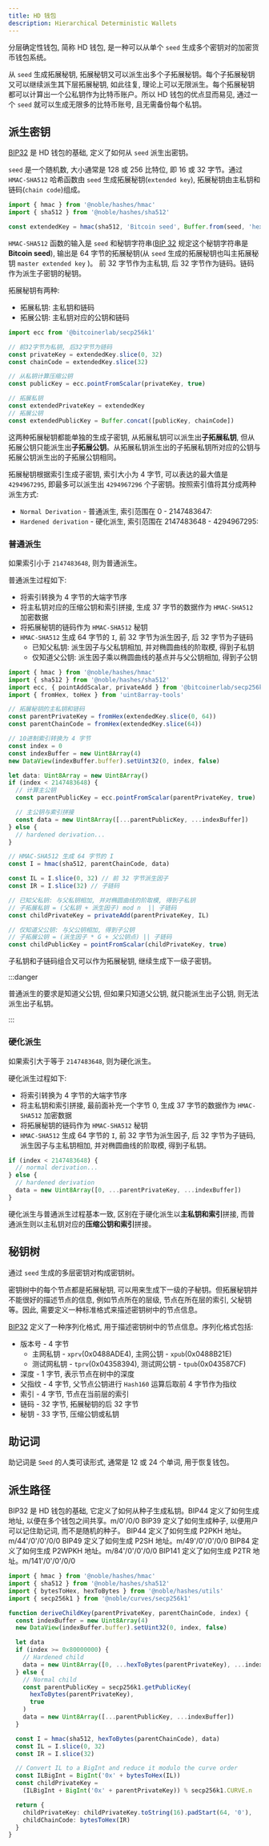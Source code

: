 ```yaml
---
title: HD 钱包
description: Hierarchical Deterministic Wallets
---
```


分层确定性钱包, 简称 HD 钱包, 是一种可以从单个 `seed` 生成多个密钥对的加密货币钱包系统。

<ScaleableImage
  src='/derive.png'
  alt='taprppt-out-explain'
/>

从 `seed` 生成拓展秘钥, 拓展秘钥又可以派生出多个子拓展秘钥。每个子拓展秘钥又可以继续派生其下层拓展秘钥, 如此往复, 理论上可以无限派生。每个拓展秘钥都可以计算出一个公私钥作为比特币账户。所以 HD 钱包的优点显而易见, 通过一个 `seed` 就可以生成无限多的比特币账号, 且无需备份每个私钥。

## 派生密钥

[BIP32](https://github.com/bitcoin/bips/blob/master/bip-0032.mediawiki) 是 HD 钱包的基础, 定义了如何从 `seed` 派生出密钥。

`seed` 是一个随机数, 大小通常是 128 或 256 比特位, 即 16 或 32 字节。通过 `HMAC-SHA512` 哈希函数由 `seed` 生成拓展秘钥(`extended key`), 拓展秘钥由主私钥和链码(`chain code`)组成。

<ExtendedKey />

```ts
import { hmac } from '@noble/hashes/hmac'
import { sha512 } from '@noble/hashes/sha512'

const extendedKey = hmac(sha512, 'Bitcoin seed', Buffer.from(seed, 'hex'))
```

`HMAC-SHA512` 函数的输入是 `seed` 和秘钥字符串([BIP 32](https://github.com/bitcoin/bips/blob/master/bip-0032.mediawiki#master-key-generation) 规定这个秘钥字符串是 **Bitcoin seed**), 输出是 64 字节的拓展秘钥(从 `seed` 生成的拓展秘钥也叫主拓展秘钥 `master extended key` )。 前 32 字节作为主私钥, 后 32 字节作为链码。链码作为派生子密钥的秘钥。

拓展秘钥有两种:

- 拓展私钥: 主私钥和链码
- 拓展公钥: 主私钥对应的公钥和链码

```ts
import ecc from '@bitcoinerlab/secp256k1'

// 前32字节为私钥, 后32字节为链码
const privateKey = extendedKey.slice(0, 32)
const chainCode = extendedKey.slice(32)

// 从私钥计算压缩公钥
const publicKey = ecc.pointFromScalar(privateKey, true)

// 拓展私钥
const extendedPrivateKey = extendedKey
// 拓展公钥
const extendedPublicKey = Buffer.concat([publicKey, chainCode])
```

这两种拓展秘钥都能单独的生成子密钥, 从拓展私钥可以派生出**子拓展私钥**, 但从拓展公钥只能派生出**子拓展公钥**。从拓展私钥派生出的子拓展私钥所对应的公钥与拓展公钥派生出的子拓展公钥相同。

拓展秘钥根据索引生成子密钥, 索引大小为 4 字节, 可以表达的最大值是 `4294967295`, 即最多可以派生出 `4294967296` 个子密钥。按照索引值将其分成两种派生方式:

- `Normal Derivation` - 普通派生, 索引范围在 0 - 2147483647:
- `Hardened derivation` - 硬化派生, 索引范围在 2147483648 - 4294967295:

### 普通派生

如果索引小于 `2147483648`, 则为普通派生。

普通派生过程如下:

- 将索引转换为 4 字节的大端字节序
- 将主私钥对应的压缩公钥和索引拼接, 生成 37 字节的数据作为 `HMAC-SHA512` 加密数据
- 将拓展秘钥的链码作为 `HMAC-SHA512` 秘钥
- `HMAC-SHA512` 生成 64 字节的 `I`, 前 32 字节为派生因子, 后 32 字节为子链码
  - 已知父私钥: 派生因子与父私钥相加, 并对椭圆曲线的阶取模, 得到子私钥
  - 仅知道父公钥: 派生因子乘以椭圆曲线的基点并与父公钥相加, 得到子公钥

```ts
import { hmac } from '@noble/hashes/hmac'
import { sha512 } from '@noble/hashes/sha512'
import ecc, { pointAddScalar, privateAdd } from '@bitcoinerlab/secp256k1'
import { fromHex, toHex } from 'uint8array-tools'

// 拓展秘钥的主私钥和链码
const parentPrivateKey = fromHex(extendedKey.slice(0, 64))
const parentChainCode = fromHex(extendedKey.slice(64))

// 10进制索引转换为 4 字节
const index = 0
const indexBuffer = new Uint8Array(4)
new DataView(indexBuffer.buffer).setUint32(0, index, false)

let data: Uint8Array = new Uint8Array()
if (index < 2147483648) {
  // 计算主公钥
  const parentPublicKey = ecc.pointFromScalar(parentPrivateKey, true)

  // 主公钥与索引拼接
  const data = new Uint8Array([...parentPublicKey, ...indexBuffer])
} else {
  // hardened derivation...
}

// HMAC-SHA512 生成 64 字节的 I
const I = hmac(sha512, parentChainCode, data)

const IL = I.slice(0, 32) // 前 32 字节派生因子
const IR = I.slice(32) // 子链码

// 已知父私钥: 与父私钥相加, 并对椭圆曲线的阶取模, 得到子私钥
// 子拓展私钥 = (父私钥 + 派生因子) mod n  || 子链码
const childPrivateKey = privateAdd(parentPrivateKey, IL)

// 仅知道父公钥: 与父公钥相加, 得到子公钥
// 子拓展公钥 = (派生因子 * G + 父公钥点) || 子链码
const childPublicKey = pointFromScalar(childPrivateKey, true)
```

<DeriveSubKey />

子私钥和子链码组合又可以作为拓展秘钥, 继续生成下一级子密钥。

:::danger

普通派生的要求是知道父公钥, 但如果只知道父公钥, 就只能派生出子公钥, 则无法派生出子私钥。

:::

### 硬化派生

如果索引大于等于 `2147483648`, 则为硬化派生。

硬化派生过程如下:

- 将索引转换为 4 字节的大端字节序
- 将主私钥和索引拼接, 最前面补充一个字节 0, 生成 37 字节的数据作为 `HMAC-SHA512` 加密数据
- 将拓展秘钥的链码作为 `HMAC-SHA512` 秘钥
- `HMAC-SHA512` 生成 64 字节的 `I`, 前 32 字节为派生因子, 后 32 字节为子链码, 派生因子与主私钥相加, 并对椭圆曲线的阶取模, 得到子私钥。

```ts
if (index < 2147483648) {
  // normal derivation...
} else {
  // hardened derivation
  data = new Uint8Array([0, ...parentPrivateKey, ...indexBuffer])
}
```

硬化派生与普通派生过程基本一致, 区别在于硬化派生以**主私钥和索引**拼接, 而普通派生则以主私钥对应的**压缩公钥和索引**拼接。

## 秘钥树

通过 `seed` 生成的多层密钥对构成密钥树。

密钥树中的每个节点都是拓展秘钥, 可以用来生成下一级的子秘钥。但拓展秘钥并不能很好的描述节点的信息, 例如节点所在的层级, 节点在所在层的索引, 父秘钥等。因此, 需要定义一种标准格式来描述密钥树中的节点信息。

[BIP32](https://github.com/bitcoin/bips/blob/master/bip-0032.mediawiki#serialization-format) 定义了一种序列化格式, 用于描述密钥树中的节点信息。序列化格式包括:

- 版本号 - 4 字节
  - 主网私钥 - `xprv`(0x0488ADE4), 主网公钥 - `xpub`(0x0488B21E)
  - 测试网私钥 - `tprv`(0x04358394), 测试网公钥 - `tpub`(0x043587CF)
- 深度 - 1 字节, 表示节点在树中的深度
- 父指纹 - 4 字节, 父节点公钥进行 `Hash160` 运算后取前 4 字节作为指纹
- 索引 - 4 字节, 节点在当前层的索引
- 链码 - 32 字节, 拓展秘钥的后 32 字节
- 秘钥 - 33 字节, 压缩公钥或私钥

## 助记词

助记词是 `Seed` 的人类可读形式, 通常是 12 或 24 个单词, 用于恢复钱包。

## 派生路径

BIP32 是 HD 钱包的基础, 它定义了如何从种子生成私钥。BIP44 定义了如何生成地址, 以便在多个钱包之间共享。m/0'/0/0
BIP39 定义了如何生成种子, 以便用户可以记住助记词, 而不是随机的种子。
BIP44 定义了如何生成 P2PKH 地址。m/44'/0'/0'/0/0
BIP49 定义了如何生成 P2SH 地址。m/49'/0'/0'/0/0
BIP84 定义了如何生成 P2WPKH 地址。m/84'/0'/0'/0/0
BIP141 定义了如何生成 P2TR 地址。m/141'/0'/0'/0/0

```ts
import { hmac } from '@noble/hashes/hmac'
import { sha512 } from '@noble/hashes/sha512'
import { bytesToHex, hexToBytes } from '@noble/hashes/utils'
import { secp256k1 } from '@noble/curves/secp256k1'

function deriveChildKey(parentPrivateKey, parentChainCode, index) {
  const indexBuffer = new Uint8Array(4)
  new DataView(indexBuffer.buffer).setUint32(0, index, false)

  let data
  if (index >= 0x80000000) {
    // Hardened child
    data = new Uint8Array([0, ...hexToBytes(parentPrivateKey), ...indexBuffer])
  } else {
    // Normal child
    const parentPublicKey = secp256k1.getPublicKey(
      hexToBytes(parentPrivateKey),
      true
    )
    data = new Uint8Array([...parentPublicKey, ...indexBuffer])
  }

  const I = hmac(sha512, hexToBytes(parentChainCode), data)
  const IL = I.slice(0, 32)
  const IR = I.slice(32)

  // Convert IL to a BigInt and reduce it modulo the curve order
  const ILBigInt = BigInt('0x' + bytesToHex(IL))
  const childPrivateKey =
    (ILBigInt + BigInt('0x' + parentPrivateKey)) % secp256k1.CURVE.n

  return {
    childPrivateKey: childPrivateKey.toString(16).padStart(64, '0'),
    childChainCode: bytesToHex(IR)
  }
}
```
